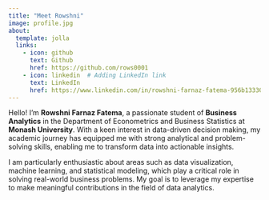 ```yaml
---
title: "Meet Rowshni"
image: profile.jpg
about:
  template: jolla
  links:
    - icon: github
      text: Github
      href: https://github.com/rows0001
    - icon: linkedin  # Adding LinkedIn link
      text: LinkedIn
      href: https://www.linkedin.com/in/rowshni-farnaz-fatema-956b13330/
---
```


Hello! I'm **Rowshni Farnaz Fatema**, a passionate student of **Business Analytics** in the Department of Econometrics and Business Statistics at **Monash University**. With a keen interest in data-driven decision making, my academic journey has equipped me with strong analytical and problem-solving skills, enabling me to transform data into actionable insights.

I am particularly enthusiastic about areas such as data visualization, machine learning, and statistical modeling, which play a critical role in solving real-world business problems. My goal is to leverage my expertise to make meaningful contributions in the field of data analytics.






